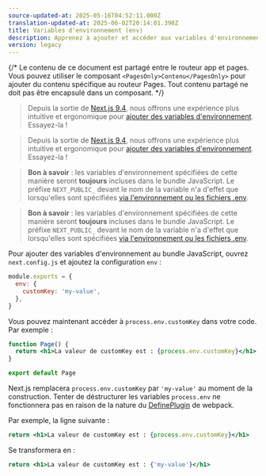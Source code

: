 ```yaml
---
source-updated-at: 2025-05-16T04:52:11.000Z
translation-updated-at: 2025-06-02T20:14:01.398Z
title: Variables d'environnement (env)
description: Apprenez à ajouter et accéder aux variables d'environnement dans votre application Next.js au moment de la construction.
version: legacy
---
```


{/* Le contenu de ce document est partagé entre le routeur app et pages. Vous pouvez utiliser le composant `<PagesOnly>Contenu</PagesOnly>` pour ajouter du contenu spécifique au routeur Pages. Tout contenu partagé ne doit pas être encapsulé dans un composant. */}

<AppOnly>

> Depuis la sortie de [Next.js 9.4](https://nextjs.org/blog/next-9-4), nous offrons une expérience plus intuitive et ergonomique pour [ajouter des variables d'environnement](/docs/app/guides/environment-variables). Essayez-la !

</AppOnly>

<PagesOnly>

> Depuis la sortie de [Next.js 9.4](https://nextjs.org/blog/next-9-4), nous offrons une expérience plus intuitive et ergonomique pour [ajouter des variables d'environnement](/docs/pages/guides/environment-variables). Essayez-la !

</PagesOnly>

<AppOnly>

> **Bon à savoir** : les variables d'environnement spécifiées de cette manière seront **toujours** incluses dans le bundle JavaScript. Le préfixe `NEXT_PUBLIC_` devant le nom de la variable n'a d'effet que lorsqu'elles sont spécifiées [via l'environnement ou les fichiers .env](/docs/app/guides/environment-variables).

</AppOnly>

<PagesOnly>

> **Bon à savoir** : les variables d'environnement spécifiées de cette manière seront **toujours** incluses dans le bundle JavaScript. Le préfixe `NEXT_PUBLIC_` devant le nom de la variable n'a d'effet que lorsqu'elles sont spécifiées [via l'environnement ou les fichiers .env](/docs/pages/guides/environment-variables).

</PagesOnly>

Pour ajouter des variables d'environnement au bundle JavaScript, ouvrez `next.config.js` et ajoutez la configuration `env` :

```js filename="next.config.js"
module.exports = {
  env: {
    customKey: 'my-value',
  },
}
```

Vous pouvez maintenant accéder à `process.env.customKey` dans votre code. Par exemple :

```jsx
function Page() {
  return <h1>La valeur de customKey est : {process.env.customKey}</h1>
}

export default Page
```

Next.js remplacera `process.env.customKey` par `'my-value'` au moment de la construction. Tenter de déstructurer les variables `process.env` ne fonctionnera pas en raison de la nature du [DefinePlugin](https://webpack.js.org/plugins/define-plugin/) de webpack.

Par exemple, la ligne suivante :

```jsx
return <h1>La valeur de customKey est : {process.env.customKey}</h1>
```

Se transformera en :

```jsx
return <h1>La valeur de customKey est : {'my-value'}</h1>
```